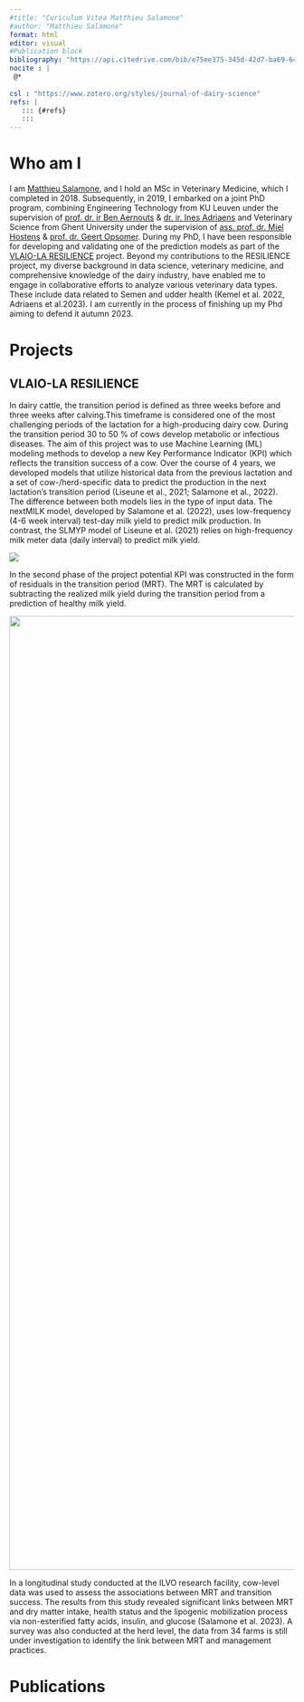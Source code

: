 ```yaml
---
#title: "Curiculum Vitea Matthieu Salamone"
#author: "Matthieu Salamone"
format: html
editor: visual
#Publication block
bibliography: "https://api.citedrive.com/bib/e75ee375-345d-42d7-ba69-6434e611cf44/references.bib?x=eyJpZCI6ICJlNzVlZTM3NS0zNDVkLTQyZDctYmE2OS02NDM0ZTYxMWNmNDQiLCAidXNlciI6ICI0OTczIiwgInNpZ25hdHVyZSI6ICIwYTBjYjQ2NmFiMDgyMWNkMWRlMWVmOTMwMGVjMWJmOWUxNjRjNGJjNjA5YjQ2ZDNlM2Q0MTBkODA0MTNiNTk3In0=/bibliography.bib"
nocite : | 
 @*
 
csl : "https://www.zotero.org/styles/journal-of-dairy-science"
refs: |
   ::: {#refs}
   :::
---
```


# Who am I

I am [Matthieu Salamone](mailto:matthieu.salamone@ugent.be), and I hold an MSc in Veterinary Medicine, which I completed in 2018. Subsequently, in 2019, I embarked on a joint PhD program, combining Engineering Technology from KU Leuven under the supervision of [prof. dr. ir Ben Aernouts](http://orcid.org/0000-0001-6266-3019) & [dr. ir. Ines Adriaens](https://orcid.org/0000-0001-9768-2308) and Veterinary Science from Ghent University under the supervision of [ass. prof. dr. Miel Hostens](https://bovi-analytics.com/researchers/miel-hostens.html) & [prof. dr. Geert Opsomer](https://www.researchgate.net/profile/Geert-Opsomer). During my PhD, I have been responsible for developing and validating one of the prediction models as part of the [VLAIO-LA RESILIENCE] project. Beyond my contributions to the RESILIENCE project, my diverse background in data science, veterinary medicine, and comprehensive knowledge of the dairy industry, have enabled me to engage in collaborative efforts to analyze various veterinary data types. These include data related to Semen and udder health (Kemel et al. 2022, Adriaens et al.2023). I am currently in the process of finishing up my Phd aiming to defend it autumn 2023.

# Projects

## VLAIO-LA RESILIENCE 

In dairy cattle, the transition period is defined as three weeks before and three weeks after calving.This timeframe is considered one of the most challenging periods of the lactation for a high-producing dairy cow. During the transition period 30 to 50 % of cows develop metabolic or infectious diseases. The aim of this project was to use Machine Learning (ML) modeling methods to develop a new Key Performance Indicator (KPI) which reflects the transition success of a cow. Over the course of 4 years, we developed models that utilize historical data from the previous lactation and a set of cow-/herd-specific data to predict the production in the next lactation's transition period (Liseune et al., 2021; Salamone et al., 2022). The difference between both models lies in the type of input data. The nextMILK model, developed by Salamone et al. (2022), uses low-frequency (4-6 week interval) test-day milk yield to predict milk production. In contrast, the SLMYP model of Liseune et al. (2021) relies on high-frequency milk meter data (daily interval) to predict milk yield.

![](Drawing 1.png){fig-align="center"}

In the second phase of the project potential KPI was constructed in the form of residuals in the transition period (MRT). The MRT is calculated by subtracting the realized milk yield during the transition period from a prediction of healthy milk yield.

![](Drawing 2.png){width="1686"}

In a longitudinal study conducted at the ILVO research facility, cow-level data was used to assess the associations between MRT and transition success. The results from this study revealed significant links between MRT and dry matter intake, health status and the lipogenic mobilization process via non-esterified fatty acids, insulin, and glucose (Salamone et al. 2023). A survey was also conducted at the herd level, the data from 34 farms is still under investigation to identify the link between MRT and management practices.

# Publications

::: {#refs}
:::

